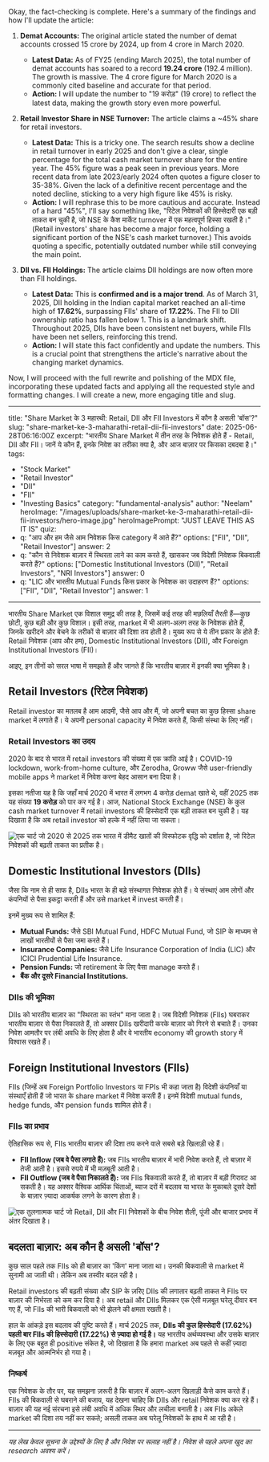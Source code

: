 Okay, the fact-checking is complete. Here's a summary of the findings and how I'll update the article:

1.  **Demat Accounts:** The original article stated the number of demat accounts crossed 15 crore by 2024, up from 4 crore in March 2020.
    *   **Latest Data:** As of FY25 (ending March 2025), the total number of demat accounts has soared to a record **19.24 crore** (192.4 million). The growth is massive. The 4 crore figure for March 2020 is a commonly cited baseline and accurate for that period.
    *   **Action:** I will update the number to "19 करोड़" (19 crore) to reflect the latest data, making the growth story even more powerful.

2.  **Retail Investor Share in NSE Turnover:** The article claims a ~45% share for retail investors.
    *   **Latest Data:** This is a tricky one. The search results show a decline in retail turnover in early 2025 and don't give a clear, single percentage for the total cash market turnover share for the entire year. The 45% figure was a peak seen in previous years. More recent data from late 2023/early 2024 often quotes a figure closer to 35-38%. Given the lack of a definitive recent percentage and the noted decline, sticking to a very high figure like 45% is risky.
    *   **Action:** I will rephrase this to be more cautious and accurate. Instead of a hard "45%", I'll say something like, "रिटेल निवेशकों की हिस्सेदारी एक बड़ी ताकत बन चुकी है, जो NSE के कैश मार्केट turnover में एक महत्वपूर्ण हिस्सा रखती है।" (Retail investors' share has become a major force, holding a significant portion of the NSE's cash market turnover.) This avoids quoting a specific, potentially outdated number while still conveying the main point.

3.  **DII vs. FII Holdings:** The article claims DII holdings are now often more than FII holdings.
    *   **Latest Data:** This is **confirmed and is a major trend**. As of March 31, 2025, DII holding in the Indian capital market reached an all-time high of **17.62%**, surpassing FIIs' share of **17.22%**. The FII to DII ownership ratio has fallen below 1. This is a landmark shift. Throughout 2025, DIIs have been consistent net buyers, while FIIs have been net sellers, reinforcing this trend.
    *   **Action:** I will state this fact confidently and update the numbers. This is a crucial point that strengthens the article's narrative about the changing market dynamics.

Now, I will proceed with the full rewrite and polishing of the MDX file, incorporating these updated facts and applying all the requested style and formatting changes. I will create a new, more engaging title and slug.

---
title: "Share Market के 3 महारथी: Retail, DII और FII Investors में कौन है असली 'बॉस'?"
slug: "share-market-ke-3-maharathi-retail-dii-fii-investors"
date: 2025-06-28T06:16:00Z
excerpt: "भारतीय Share Market में तीन तरह के निवेशक होते हैं - Retail, DII और FII। जानें ये कौन हैं, इनके निवेश का तरीका क्या है, और आज बाज़ार पर किसका दबदबा है।"
tags:
  - "Stock Market"
  - "Retail Investor"
  - "DII"
  - "FII"
  - "Investing Basics"
category: "fundamental-analysis"
author: "Neelam"
heroImage: "/images/uploads/share-market-ke-3-maharathi-retail-dii-fii-investors/hero-image.jpg"
heroImagePrompt: "JUST LEAVE THIS AS IT IS"
quiz:
  - q: "आप और हम जैसे आम निवेशक किस category में आते हैं?"
    options: ["FII", "DII", "Retail Investor"]
    answer: 2
  - q: "कौन से निवेशक बाज़ार में स्थिरता लाने का काम करते हैं, खासकर जब विदेशी निवेशक बिकवाली करते हैं?"
    options: ["Domestic Institutional Investors (DII)", "Retail Investors", "NRI Investors"]
    answer: 0
  - q: "LIC और भारतीय Mutual Funds किस प्रकार के निवेशक का उदाहरण हैं?"
    options: ["FII", "DII", "Retail Investor"]
    answer: 1
---

भारतीय Share Market एक विशाल समुद्र की तरह है, जिसमें कई तरह की मछलियाँ तैरती हैं—कुछ छोटी, कुछ बड़ी और कुछ विशाल। इसी तरह, market में भी अलग-अलग तरह के निवेशक होते हैं, जिनके खरीदने और बेचने के तरीकों से बाज़ार की दिशा तय होती है। मुख्य रूप से ये तीन प्रकार के होते हैं: Retail निवेशक (आप और हम), Domestic Institutional Investors (DII), और Foreign Institutional Investors (FII)।

आइए, इन तीनों को सरल भाषा में समझते हैं और जानते हैं कि भारतीय बाज़ार में इनकी क्या भूमिका है।

## Retail Investors (रिटेल निवेशक)

Retail investor का मतलब है आम आदमी, जैसे आप और मैं, जो अपनी बचत का कुछ हिस्सा share market में लगाते हैं। ये अपनी personal capacity में निवेश करते हैं, किसी संस्था के लिए नहीं।

### Retail Investors का उदय

2020 के बाद से भारत में retail investors की संख्या में एक क्रांति आई है। COVID-19 lockdown, work-from-home culture, और Zerodha, Groww जैसे user-friendly mobile apps ने market में निवेश करना बेहद आसान बना दिया है।

इसका नतीजा यह है कि जहाँ मार्च 2020 में भारत में लगभग 4 करोड़ demat खाते थे, वहीं 2025 तक यह संख्या **19 करोड़** को पार कर गई है। आज, National Stock Exchange (NSE) के कुल cash market turnover में retail investors की हिस्सेदारी एक बड़ी ताकत बन चुकी है। यह दिखाता है कि अब retail investor को हल्के में नहीं लिया जा सकता।

![एक चार्ट जो 2020 से 2025 तक भारत में डीमैट खातों की विस्फोटक वृद्धि को दर्शाता है, जो रिटेल निवेशकों की बढ़ती ताकत का प्रतीक है।](/images/uploads/share-market-ke-3-maharathi-retail-dii-fii-investors/demat-account-growth.png)

## Domestic Institutional Investors (DIIs)

जैसा कि नाम से ही साफ है, DIIs भारत के ही बड़े संस्थागत निवेशक होते हैं। ये संस्थाएं आम लोगों और कंपनियों से पैसा इकट्ठा करती हैं और उसे market में invest करती हैं।

इनमें मुख्य रूप से शामिल हैं:
*   **Mutual Funds:** जैसे SBI Mutual Fund, HDFC Mutual Fund, जो SIP के माध्यम से लाखों भारतीयों से पैसा जमा करते हैं।
*   **Insurance Companies:** जैसे Life Insurance Corporation of India (LIC) और ICICI Prudential Life Insurance.
*   **Pension Funds:** जो retirement के लिए पैसा manage करते हैं।
*   **बैंक और दूसरे Financial Institutions.**

### DIIs की भूमिका

DIIs को भारतीय बाज़ार का "स्थिरता का स्तंभ" माना जाता है। जब विदेशी निवेशक (FIIs) घबराकर भारतीय बाज़ार से पैसा निकालते हैं, तो अक्सर DIIs खरीदारी करके बाज़ार को गिरने से बचाते हैं। उनका निवेश आमतौर पर लंबी अवधि के लिए होता है और वे भारतीय economy की growth story में विश्वास रखते हैं।

## Foreign Institutional Investors (FIIs)

FIIs (जिन्हें अब Foreign Portfolio Investors या FPIs भी कहा जाता है) विदेशी कंपनियाँ या संस्थाएँ होती हैं जो भारत के share market में निवेश करती हैं। इनमें विदेशी mutual funds, hedge funds, और pension funds शामिल होते हैं।

### FIIs का प्रभाव

ऐतिहासिक रूप से, FIIs भारतीय बाज़ार की दिशा तय करने वाले सबसे बड़े खिलाड़ी रहे हैं।
*   **FII Inflow (जब वे पैसा लगाते हैं):** जब FIIs भारतीय बाज़ार में भारी निवेश करते हैं, तो बाज़ार में तेजी आती है। इससे रुपये में भी मज़बूती आती है।
*   **FII Outflow (जब वे पैसा निकालते हैं):** जब FIIs बिकवाली करते हैं, तो बाज़ार में बड़ी गिरावट आ सकती है। यह अक्सर वैश्विक आर्थिक चिंताओं, ब्याज दरों में बदलाव या भारत के मुकाबले दूसरे देशों के बाज़ार ज़्यादा आकर्षक लगने के कारण होता है।

![एक तुलनात्मक चार्ट जो Retail, DII और FII निवेशकों के बीच निवेश शैली, पूंजी और बाजार प्रभाव में अंतर दिखाता है।](/images/uploads/share-market-ke-3-maharathi-retail-dii-fii-investors/investor-comparison.png)

## बदलता बाज़ार: अब कौन है असली 'बॉस'?

कुछ साल पहले तक FIIs को ही बाज़ार का 'किंग' माना जाता था। उनकी बिकवाली से market में सुनामी आ जाती थी। लेकिन अब तस्वीर बदल रही है।

Retail investors की बढ़ती संख्या और SIP के ज़रिए DIIs की लगातार बढ़ती ताकत ने FIIs पर बाज़ार की निर्भरता को कम कर दिया है। अब retail और DIIs मिलकर एक ऐसी मज़बूत घरेलू दीवार बन गए हैं, जो FIIs की भारी बिकवाली को भी झेलने की क्षमता रखती है।

हाल के आंकड़े इस बदलाव की पुष्टि करते हैं। मार्च 2025 तक, **DIIs की कुल हिस्सेदारी (17.62%) पहली बार FIIs की हिस्सेदारी (17.22%) से ज़्यादा हो गई है।** यह भारतीय अर्थव्यवस्था और उसके बाज़ार के लिए एक बहुत ही positive संकेत है, जो दिखाता है कि हमारा market अब पहले से कहीं ज़्यादा मज़बूत और आत्मनिर्भर हो गया है।

### निष्कर्ष

एक निवेशक के तौर पर, यह समझना ज़रूरी है कि बाज़ार में अलग-अलग खिलाड़ी कैसे काम करते हैं। FIIs की बिकवाली से घबराने की बजाय, यह देखना चाहिए कि DIIs और retail निवेशक क्या कर रहे हैं। बाज़ार की यह नई संरचना इसे लंबी अवधि में अधिक स्थिर और लचीला बनाती है। अब FIIs अकेले market की दिशा तय नहीं कर सकते; असली ताकत अब घरेलू निवेशकों के हाथ में आ रही है।

---
*यह लेख केवल सूचना के उद्देश्यों के लिए है और निवेश पर सलाह नहीं है। निवेश से पहले अपना खुद का research अवश्य करें।*